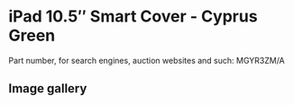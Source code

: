 
# iPad 10.5″ Smart Cover - Cyprus Green

Part number, for search engines, auction websites and such: MGYR3ZM/A

## Image gallery

<div style={{ width: "768px" }}>
  <GalleryComponent
    images={[
      {
        original: "/everysource/MGYR3.webp",
        thumbnail: "/everypreview/MGYR3.webp",
      }
    ]}
  />
</div>